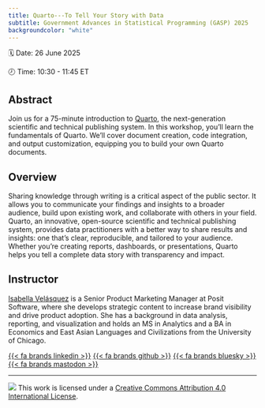 ```yaml
---
title: Quarto---To Tell Your Story with Data
subtitle: Government Advances in Statistical Programming (GASP) 2025
backgroundcolor: "white"
---
```


🗓️ Date: 26 June 2025

🕗 Time: 10:30 - 11:45 ET

## Abstract

Join us for a 75-minute introduction to [Quarto](https://quarto.org), the next-generation scientific and technical publishing system. In this workshop, you'll learn the fundamentals of Quarto. We'll cover document creation, code integration, and output customization, equipping you to build your own Quarto documents.

## Overview

Sharing knowledge through writing is a critical aspect of the public sector. It allows you to communicate your findings and insights to a broader audience, build upon existing work, and collaborate with others in your field. Quarto, an innovative, open-source scientific and technical publishing system, provides data practitioners with a better way to share results and insights: one that's clear, reproducible, and tailored to your audience. Whether you're creating reports, dashboards, or presentations, Quarto helps you tell a complete data story with transparency and impact.

## Instructor

[Isabella Velásquez](https://ivelasq.rbind.io) is a Senior Product Marketing Manager at Posit Software, where she develops strategic content to increase brand visibility and drive product adoption. She has a background in data analysis, reporting, and visualization and holds an MS in Analytics and a BA in Economics and East Asian Languages and Civilizations from the University of Chicago.

[{{< fa brands linkedin >}}](https://www.linkedin.com/in/ivelasq/) [{{< fa brands github >}}](https://github.com/ivelasq) [{{< fa brands bluesky >}}](https://bsky.app/profile/ivelasq3.bsky.social) [{{< fa brands mastodon >}}](https://fosstodon.org/@ivelasq3) 

------------------------------------------------------------------------

![](https://i.creativecommons.org/l/by/4.0/88x31.png) This work is licensed under a [Creative Commons Attribution 4.0 International License](https://creativecommons.org/licenses/by/4.0/).